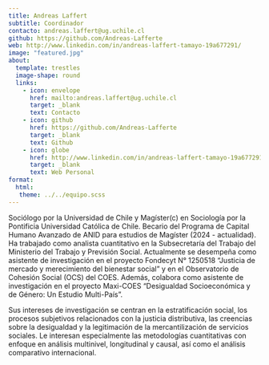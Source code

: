 ```yaml
---
title: Andreas Laffert
subtitle: Coordinador
contacto: andreas.laffert@ug.uchile.cl
github: https://github.com/Andreas-Lafferte
web: http://www.linkedin.com/in/andreas-laffert-tamayo-19a677291/
image: "featured.jpg"
about:
  template: trestles
  image-shape: round
  links:
    - icon: envelope
      href: mailto:andreas.laffert@ug.uchile.cl
      target: _blank
      text: Contacto
    - icon: github
      href: https://github.com/Andreas-Lafferte
      target: _blank
      text: Github
    - icon: globe
      href: http://www.linkedin.com/in/andreas-laffert-tamayo-19a677291/
      target: _blank
      text: Web Personal
format: 
  html: 
   theme: ../../equipo.scss
---
```


Sociólogo por la Universidad de Chile y Magíster(c) en Sociología por la Pontificia Universidad Católica de Chile. Becario del Programa de Capital Humano Avanzado de ANID para estudios de Magíster (2024 - actualidad). Ha trabajado como analista cuantitativo en la Subsecretaría del Trabajo del Ministerio del Trabajo y Previsión Social. Actualmente se desempeña como asistente de investigación en el proyecto Fondecyt N° 1250518 “Justicia de mercado y merecimiento del bienestar social” y en el Observatorio de Cohesión Social (OCS) del COES. Además, colabora como asistente de investigación en el proyecto Maxi-COES “Desigualdad Socioeconómica y de Género: Un Estudio Multi-País”.

Sus intereses de investigación se centran en la estratificación social, los procesos subjetivos relacionados con la justicia distributiva, las creencias sobre la desigualdad y la legitimación de la mercantilización de servicios sociales. Le interesan especialmente las metodologías cuantitativas con enfoque en análisis multinivel, longitudinal y causal, así como el análisis comparativo internacional.